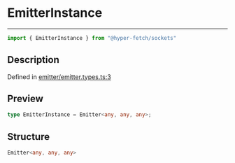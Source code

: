 

# EmitterInstance

<div class="api-docs__separator" data-reactroot="">

---

</div><div class="api-docs__import" data-reactroot="">

```ts
import { EmitterInstance } from "@hyper-fetch/sockets"
```

</div><div class="api-docs__section">

## Description

</div><div class="api-docs__description"><span class="api-docs__do-not-parse">



</span></div><p class="api-docs__definition">

Defined in [emitter/emitter.types.ts:3](https://github.com/BetterTyped/hyper-fetch/blob/993719ed/packages/sockets/src/emitter/emitter.types.ts#L3)

</p><div class="api-docs__section">

## Preview

</div><div class="api-docs__preview type single">

```ts
type EmitterInstance = Emitter<any, any, any>;
```

</div><div class="api-docs__section">

## Structure

</div><div class="api-docs__returns">

```ts
Emitter<any, any, any>
```

</div>